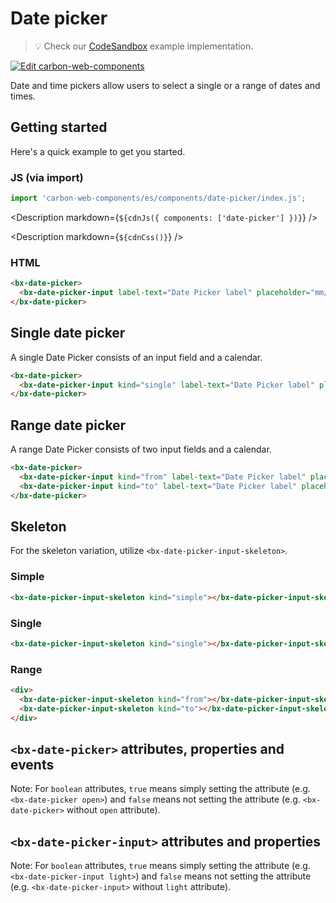 
# Date picker

> 💡 Check our
> [CodeSandbox](https://codesandbox.io/s/github/carbon-design-system/carbon-web-components/tree/main/examples/codesandbox/basic/components/date-picker)
> example implementation.

[![Edit carbon-web-components](https://codesandbox.io/static/img/play-codesandbox.svg)](https://codesandbox.io/s/github/carbon-design-system/carbon-web-components/tree/main/examples/codesandbox/basic/components/date-picker)

Date and time pickers allow users to select a single or a range of dates and times.

## Getting started

Here's a quick example to get you started.

### JS (via import)

```javascript
import 'carbon-web-components/es/components/date-picker/index.js';
```

<Description markdown={`${cdnJs({ components: ['date-picker'] })}`} />

<Description markdown={`${cdnCss()}`} />

### HTML

```html
<bx-date-picker>
  <bx-date-picker-input label-text="Date Picker label" placeholder="mm/dd/yyyy"> </bx-date-picker-input>
</bx-date-picker>
```

## Single date picker

A single Date Picker consists of an input field and a calendar.

```html
<bx-date-picker>
  <bx-date-picker-input kind="single" label-text="Date Picker label" placeholder="mm/dd/yyyy"> </bx-date-picker-input>
</bx-date-picker>
```

## Range date picker

A range Date Picker consists of two input fields and a calendar.

```html
<bx-date-picker>
  <bx-date-picker-input kind="from" label-text="Date Picker label" placeholder="mm/dd/yyyy" size="lg"> </bx-date-picker-input>
  <bx-date-picker-input kind="to" label-text="Date Picker label" placeholder="mm/dd/yyyy" size="lg"> </bx-date-picker-input>
</bx-date-picker>
```

## Skeleton

For the skeleton variation, utilize `<bx-date-picker-input-skeleton>`.

### Simple

```html
<bx-date-picker-input-skeleton kind="simple"></bx-date-picker-input-skeleton>
```

### Single

```html
<bx-date-picker-input-skeleton kind="single"></bx-date-picker-input-skeleton>
```

### Range

```html
<div>
  <bx-date-picker-input-skeleton kind="from"></bx-date-picker-input-skeleton>
  <bx-date-picker-input-skeleton kind="to"></bx-date-picker-input-skeleton>
</div>
```

## `<bx-date-picker>` attributes, properties and events

Note: For `boolean` attributes, `true` means simply setting the attribute (e.g. `<bx-date-picker open>`) and `false` means not setting the attribute (e.g. `<bx-date-picker>` without `open` attribute).

<Props of="bx-date-picker" />

## `<bx-date-picker-input>` attributes and properties

Note: For `boolean` attributes, `true` means simply setting the attribute (e.g. `<bx-date-picker-input light>`) and `false` means not setting the attribute (e.g. `<bx-date-picker-input>` without `light` attribute).

<Props of="bx-date-picker-input" />
